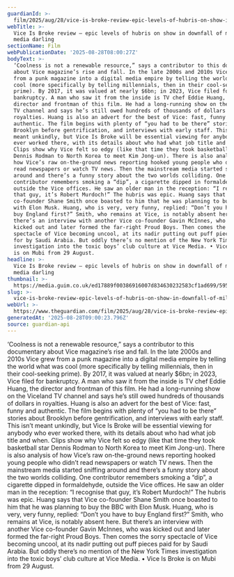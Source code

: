 ```yaml
---
guardianId: >-
  film/2025/aug/28/vice-is-broke-review-epic-levels-of-hubris-on-show-in-downfall-of-millennial-media-darling
webTitle: >-
  Vice Is Broke review – epic levels of hubris on show in downfall of millennial
  media darling
sectionName: Film
webPublicationDate: '2025-08-28T08:00:27Z'
bodyText: >-
  ‘Coolness is not a renewable resource,” says a contributor to this documentary
  about Vice magazine’s rise and fall. In the late 2000s and 2010s Vice grew
  from a punk magazine into a digital media empire by telling the world what was
  cool (more specifically by telling millennials, then in their cool-seeking
  prime). By 2017, it was valued at nearly $6bn; in 2023, Vice filed for
  bankruptcy. A man who saw it from the inside is TV chef Eddie Huang, the
  director and frontman of this film. He had a long-running show on the Viceland
  TV channel and says he’s still owed hundreds of thousands of dollars in
  royalties. Huang is also an advert for the best of Vice: fast, funny and
  authentic. The film begins with plenty of “you had to be there” stories about
  Brooklyn before gentrification, and interviews with early staff. This isn’t
  meant unkindly, but Vice Is Broke will be essential viewing for anybody who
  ever worked there, with its details about who had what job title and when.
  Clips show why Vice felt so edgy (like that time they took basketball star
  Dennis Rodman to North Korea to meet Kim Jong-un). There is also analysis of
  how Vice’s raw on-the-ground news reporting hooked young people who didn’t
  read newspapers or watch TV news. Then the mainstream media started sniffing
  around and there’s a funny story about the two worlds colliding. One
  contributor remembers smoking a “dip”, a cigarette dipped in formaldehyde,
  outside the Vice offices. He saw an older man in the reception: “I recognise
  that guy, it’s Robert Murdoch!” The hubris was epic. Huang says that Vice
  co-founder Shane Smith once boasted to him that he was planning to buy the BBC
  with Elon Musk. Huang, who is very, very funny, replied: “Don’t you have to
  buy England first?” Smith, who remains at Vice, is notably absent here. But
  there’s an interview with another Vice co-founder Gavin McInnes, who was
  kicked out and later formed the far-right Proud Boys. Then comes the sorry
  spectacle of Vice becoming uncool, at its nadir putting out puff pieces paid
  for by Saudi Arabia. But oddly there’s no mention of the New York Times
  investigation into the toxic boys’ club culture at Vice Media. • Vice Is Broke
  is on Mubi from 29 August.
headline: >-
  Vice Is Broke review – epic levels of hubris on show in downfall of millennial
  media darling
thumbnail: >-
  https://media.guim.co.uk/ed17889f00386916007d834630232583cf1ad699/595_0_2136_1710/500.jpg
slug: >-
  vice-is-broke-review-epic-levels-of-hubris-on-show-in-downfall-of-millennial-media-darling
webUrl: >-
  https://www.theguardian.com/film/2025/aug/28/vice-is-broke-review-epic-levels-of-hubris-on-show-in-downfall-of-millennial-media-darling
generatedAt: '2025-08-28T09:00:23.796Z'
source: guardian-api
---
```

‘Coolness is not a renewable resource,” says a contributor to this documentary about Vice magazine’s rise and fall. In the late 2000s and 2010s Vice grew from a punk magazine into a digital media empire by telling the world what was cool (more specifically by telling millennials, then in their cool-seeking prime). By 2017, it was valued at nearly $6bn; in 2023, Vice filed for bankruptcy. A man who saw it from the inside is TV chef Eddie Huang, the director and frontman of this film. He had a long-running show on the Viceland TV channel and says he’s still owed hundreds of thousands of dollars in royalties. Huang is also an advert for the best of Vice: fast, funny and authentic. The film begins with plenty of “you had to be there” stories about Brooklyn before gentrification, and interviews with early staff. This isn’t meant unkindly, but Vice Is Broke will be essential viewing for anybody who ever worked there, with its details about who had what job title and when. Clips show why Vice felt so edgy (like that time they took basketball star Dennis Rodman to North Korea to meet Kim Jong-un). There is also analysis of how Vice’s raw on-the-ground news reporting hooked young people who didn’t read newspapers or watch TV news. Then the mainstream media started sniffing around and there’s a funny story about the two worlds colliding. One contributor remembers smoking a “dip”, a cigarette dipped in formaldehyde, outside the Vice offices. He saw an older man in the reception: “I recognise that guy, it’s Robert Murdoch!” The hubris was epic. Huang says that Vice co-founder Shane Smith once boasted to him that he was planning to buy the BBC with Elon Musk. Huang, who is very, very funny, replied: “Don’t you have to buy England first?” Smith, who remains at Vice, is notably absent here. But there’s an interview with another Vice co-founder Gavin McInnes, who was kicked out and later formed the far-right Proud Boys. Then comes the sorry spectacle of Vice becoming uncool, at its nadir putting out puff pieces paid for by Saudi Arabia. But oddly there’s no mention of the New York Times investigation into the toxic boys’ club culture at Vice Media. • Vice Is Broke is on Mubi from 29 August.
